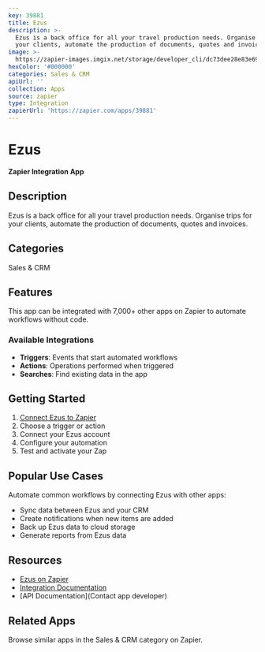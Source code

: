 ```yaml
---
key: 39881
title: Ezus
description: >-
  Ezus is a back office for all your travel production needs. Organise trips for
  your clients, automate the production of documents, quotes and invoices.
image: >-
  https://zapier-images.imgix.net/storage/developer_cli/dc73dee28e83e697835a5583ae7521fd.png?auto=format%2Ccompress&ixlib=python-3.0.0&q=50
hexColor: '#000000'
categories: Sales & CRM
apiUrl: ''
collection: Apps
source: zapier
type: Integration
zapierUrl: 'https://zapier.com/apps/39881'
---
```

# Ezus

**Zapier Integration App**

## Description

Ezus is a back office for all your travel production needs. Organise trips for your clients, automate the production of documents, quotes and invoices.

## Categories

Sales & CRM

## Features

This app can be integrated with 7,000+ other apps on Zapier to automate workflows without code.

### Available Integrations

- **Triggers**: Events that start automated workflows
- **Actions**: Operations performed when triggered
- **Searches**: Find existing data in the app

## Getting Started

1. [Connect Ezus to Zapier](https://zapier.com/apps/39881)
2. Choose a trigger or action
3. Connect your Ezus account
4. Configure your automation
5. Test and activate your Zap

## Popular Use Cases

Automate common workflows by connecting Ezus with other apps:

- Sync data between Ezus and your CRM
- Create notifications when new items are added
- Back up Ezus data to cloud storage
- Generate reports from Ezus data

## Resources

- [Ezus on Zapier](https://zapier.com/apps/39881)
- [Integration Documentation](https://zapier.com/apps/39881/integrations)
- [API Documentation](Contact app developer)

## Related Apps

Browse similar apps in the Sales & CRM category on Zapier.
